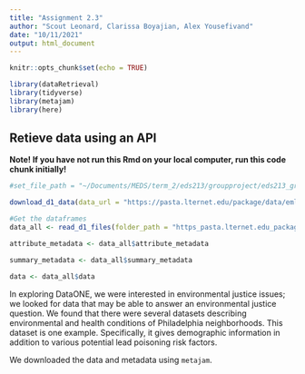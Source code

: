 ```yaml
---
title: "Assignment 2.3"
author: "Scout Leonard, Clarissa Boyajian, Alex Yousefivand"
date: "10/11/2021"
output: html_document
---
```


```r
knitr::opts_chunk$set(echo = TRUE)
```

```r
library(dataRetrieval)
library(tidyverse)
library(metajam)
library(here)
```
## Retieve data using an API


**Note! If you have not run this Rmd on your local computer, run this code chunk initially!**
```r

#set_file_path = "~/Documents/MEDS/term_2/eds213/groupproject/eds213_group8/data"

download_d1_data(data_url = "https://pasta.lternet.edu/package/data/eml/edi/998/1/406b624e7e71dcd400f677eb70cc8bde", path = ".")


```

```r
#Get the dataframes 
data_all <- read_d1_files(folder_path = "https_pasta.lternet.edu_package_metadata_eml_edi_998_1__All_Lead_Risk_Factors__csv")

attribute_metadata <- data_all$attribute_metadata

summary_metadata <- data_all$summary_metadata

data <- data_all$data

```

In exploring DataONE, we were interested in environmental justice issues; we looked for data that may be able to answer an environmental justice question. We found that there were several datasets describing environmental and health conditions of Philadelphia neighborhoods. This dataset is one example. Specifically, it gives demographic information in addition to various potential lead poisoning risk factors. 

We downloaded the data and metadata using `metajam`. 


